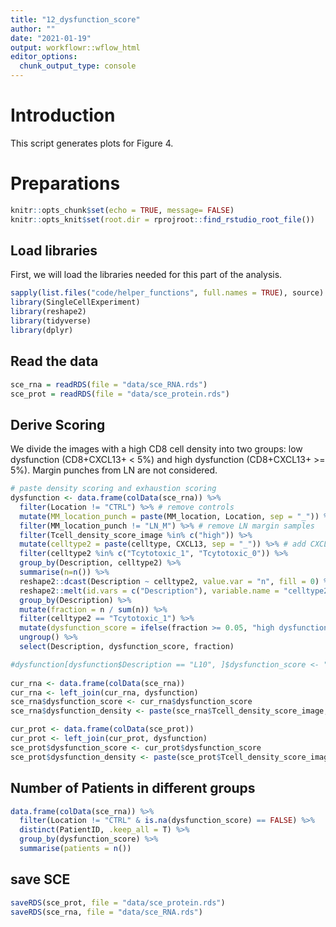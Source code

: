 ```yaml
---
title: "12_dysfunction_score"
author: ""
date: "2021-01-19"
output: workflowr::wflow_html
editor_options:
  chunk_output_type: console
---
```


# Introduction
This script generates plots for Figure 4.

# Preparations

```r
knitr::opts_chunk$set(echo = TRUE, message= FALSE)
knitr::opts_knit$set(root.dir = rprojroot::find_rstudio_root_file())
```

## Load libraries

First, we will load the libraries needed for this part of the analysis.

```r
sapply(list.files("code/helper_functions", full.names = TRUE), source)
library(SingleCellExperiment)
library(reshape2)
library(tidyverse)
library(dplyr)
```

## Read the data

```r
sce_rna = readRDS(file = "data/sce_RNA.rds")
sce_prot = readRDS(file = "data/sce_protein.rds")
```

## Derive Scoring
We divide the images with a high CD8 cell density into two groups: low dysfunction (CD8+CXCL13+ < 5%) and high dysfunction (CD8+CXCL13+ >= 5%). Margin punches from LN are not considered. 

```r
# paste density scoring and exhaustion scoring
dysfunction <- data.frame(colData(sce_rna)) %>%
  filter(Location != "CTRL") %>% # remove controls
  mutate(MM_location_punch = paste(MM_location, Location, sep = "_")) %>%
  filter(MM_location_punch != "LN_M") %>% # remove LN margin samples
  filter(Tcell_density_score_image %in% c("high")) %>%
  mutate(celltype2 = paste(celltype, CXCL13, sep = "_")) %>% # add CXCL13 info to celltype
  filter(celltype2 %in% c("Tcytotoxic_1", "Tcytotoxic_0")) %>%
  group_by(Description, celltype2) %>%
  summarise(n=n()) %>%
  reshape2::dcast(Description ~ celltype2, value.var = "n", fill = 0) %>%
  reshape2::melt(id.vars = c("Description"), variable.name = "celltype2", value.name = "n") %>%
  group_by(Description) %>%
  mutate(fraction = n / sum(n)) %>%
  filter(celltype2 == "Tcytotoxic_1") %>%
  mutate(dysfunction_score = ifelse(fraction >= 0.05, "high dysfunction", "low dysfunction")) %>%
  ungroup() %>%
  select(Description, dysfunction_score, fraction)

#dysfunction[dysfunction$Description == "L10", ]$dysfunction_score <- "low dysfunction"
  
cur_rna <- data.frame(colData(sce_rna))
cur_rna <- left_join(cur_rna, dysfunction)
sce_rna$dysfunction_score <- cur_rna$dysfunction_score
sce_rna$dysfunction_density <- paste(sce_rna$Tcell_density_score_image, sce_rna$dysfunction_score, sep = " - ")

cur_prot <- data.frame(colData(sce_prot))
cur_prot <- left_join(cur_prot, dysfunction)
sce_prot$dysfunction_score <- cur_prot$dysfunction_score
sce_prot$dysfunction_density <- paste(sce_prot$Tcell_density_score_image, sce_prot$dysfunction_score, sep = " - ")
```

## Number of Patients in different groups

```r
data.frame(colData(sce_rna)) %>%
  filter(Location != "CTRL" & is.na(dysfunction_score) == FALSE) %>%
  distinct(PatientID, .keep_all = T) %>%
  group_by(dysfunction_score) %>%
  summarise(patients = n())
```

## save SCE

```r
saveRDS(sce_prot, file = "data/sce_protein.rds")
saveRDS(sce_rna, file = "data/sce_RNA.rds")
```

